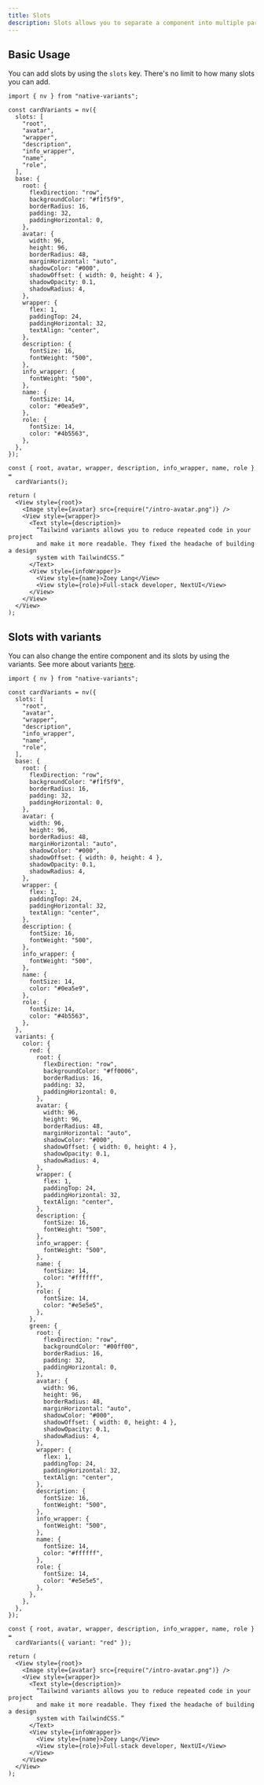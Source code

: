 ```yaml
---
title: Slots
description: Slots allows you to separate a component into multiple parts.
---
```


## Basic Usage

You can add slots by using the `slots` key. There's no limit to how many slots you can add.

```tsx
import { nv } from "native-variants";

const cardVariants = nv({
  slots: [
    "root",
    "avatar",
    "wrapper",
    "description",
    "info_wrapper",
    "name",
    "role",
  ],
  base: {
    root: {
      flexDirection: "row",
      backgroundColor: "#f1f5f9",
      borderRadius: 16,
      padding: 32,
      paddingHorizontal: 0,
    },
    avatar: {
      width: 96,
      height: 96,
      borderRadius: 48,
      marginHorizontal: "auto",
      shadowColor: "#000",
      shadowOffset: { width: 0, height: 4 },
      shadowOpacity: 0.1,
      shadowRadius: 4,
    },
    wrapper: {
      flex: 1,
      paddingTop: 24,
      paddingHorizontal: 32,
      textAlign: "center",
    },
    description: {
      fontSize: 16,
      fontWeight: "500",
    },
    info_wrapper: {
      fontWeight: "500",
    },
    name: {
      fontSize: 14,
      color: "#0ea5e9",
    },
    role: {
      fontSize: 14,
      color: "#4b5563",
    },
  },
});

const { root, avatar, wrapper, description, info_wrapper, name, role } =
  cardVariants();

return (
  <View style={root}>
    <Image style={avatar} src={require("/intro-avatar.png")} />
    <View style={wrapper}>
      <Text style={description}>
        “Tailwind variants allows you to reduce repeated code in your project
        and make it more readable. They fixed the headache of building a design
        system with TailwindCSS.”
      </Text>
      <View style={infoWrapper}>
        <View style={name}>Zoey Lang</View>
        <View style={role}>Full-stack developer, NextUI</View>
      </View>
    </View>
  </View>
);
```

## Slots with variants

You can also change the entire component and its slots by using the variants. See more about variants <a href='/docs/getting-started/variants'>here</a>.

```tsx
import { nv } from "native-variants";

const cardVariants = nv({
  slots: [
    "root",
    "avatar",
    "wrapper",
    "description",
    "info_wrapper",
    "name",
    "role",
  ],
  base: {
    root: {
      flexDirection: "row",
      backgroundColor: "#f1f5f9",
      borderRadius: 16,
      padding: 32,
      paddingHorizontal: 0,
    },
    avatar: {
      width: 96,
      height: 96,
      borderRadius: 48,
      marginHorizontal: "auto",
      shadowColor: "#000",
      shadowOffset: { width: 0, height: 4 },
      shadowOpacity: 0.1,
      shadowRadius: 4,
    },
    wrapper: {
      flex: 1,
      paddingTop: 24,
      paddingHorizontal: 32,
      textAlign: "center",
    },
    description: {
      fontSize: 16,
      fontWeight: "500",
    },
    info_wrapper: {
      fontWeight: "500",
    },
    name: {
      fontSize: 14,
      color: "#0ea5e9",
    },
    role: {
      fontSize: 14,
      color: "#4b5563",
    },
  },
  variants: {
    color: {
      red: {
        root: {
          flexDirection: "row",
          backgroundColor: "#ff0006",
          borderRadius: 16,
          padding: 32,
          paddingHorizontal: 0,
        },
        avatar: {
          width: 96,
          height: 96,
          borderRadius: 48,
          marginHorizontal: "auto",
          shadowColor: "#000",
          shadowOffset: { width: 0, height: 4 },
          shadowOpacity: 0.1,
          shadowRadius: 4,
        },
        wrapper: {
          flex: 1,
          paddingTop: 24,
          paddingHorizontal: 32,
          textAlign: "center",
        },
        description: {
          fontSize: 16,
          fontWeight: "500",
        },
        info_wrapper: {
          fontWeight: "500",
        },
        name: {
          fontSize: 14,
          color: "#ffffff",
        },
        role: {
          fontSize: 14,
          color: "#e5e5e5",
        },
      },
      green: {
        root: {
          flexDirection: "row",
          backgroundColor: "#00ff00",
          borderRadius: 16,
          padding: 32,
          paddingHorizontal: 0,
        },
        avatar: {
          width: 96,
          height: 96,
          borderRadius: 48,
          marginHorizontal: "auto",
          shadowColor: "#000",
          shadowOffset: { width: 0, height: 4 },
          shadowOpacity: 0.1,
          shadowRadius: 4,
        },
        wrapper: {
          flex: 1,
          paddingTop: 24,
          paddingHorizontal: 32,
          textAlign: "center",
        },
        description: {
          fontSize: 16,
          fontWeight: "500",
        },
        info_wrapper: {
          fontWeight: "500",
        },
        name: {
          fontSize: 14,
          color: "#ffffff",
        },
        role: {
          fontSize: 14,
          color: "#e5e5e5",
        },
      },
    },
  },
});

const { root, avatar, wrapper, description, info_wrapper, name, role } =
  cardVariants({ variant: "red" });

return (
  <View style={root}>
    <Image style={avatar} src={require("/intro-avatar.png")} />
    <View style={wrapper}>
      <Text style={description}>
        “Tailwind variants allows you to reduce repeated code in your project
        and make it more readable. They fixed the headache of building a design
        system with TailwindCSS.”
      </Text>
      <View style={infoWrapper}>
        <View style={name}>Zoey Lang</View>
        <View style={role}>Full-stack developer, NextUI</View>
      </View>
    </View>
  </View>
);
```
